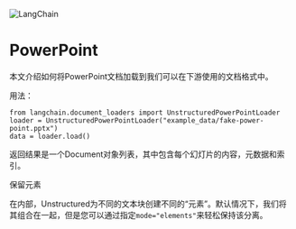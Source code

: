 

<Head>
  <script>
    {
      `(function() {
         var _hmt = _hmt || [];
(function() {
  var hm = document.createElement("script");
  hm.src = "https://hm.baidu.com/hm.js?e60fb290e204e04c5cb6f79b0ac1e697";
  var s = document.getElementsByTagName("script")[0]; 
  s.parentNode.insertBefore(hm, s);
})();
       })();`
    }
  </script>
</Head>

![LangChain](https://pica.zhimg.com/50/v2-56e8bbb52aa271012541c1fe1ceb11a2_r.gif)



PowerPoint
===========================================================

本文介绍如何将PowerPoint文档加载到我们可以在下游使用的文档格式中。

用法：

```
from langchain.document_loaders import UnstructuredPowerPointLoader
loader = UnstructuredPowerPointLoader("example_data/fake-power-point.pptx")
data = loader.load()
```

返回结果是一个Document对象列表，其中包含每个幻灯片的内容，元数据和索引。

保留元素

在内部，Unstructured为不同的文本块创建不同的“元素”。默认情况下，我们将其组合在一起，但是您可以通过指定`mode="elements"`来轻松保持该分离。